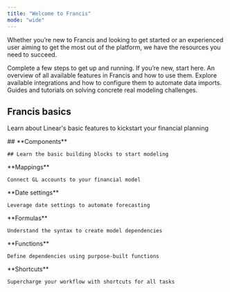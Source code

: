 ```yaml
---
title: "Welcome to Francis"
mode: "wide"
---
```


Whether you’re new to Francis and looking to get started or an experienced user aiming to get the most out of the platform, we have the resources you need to succeed.

<CardGroup cols={2}>
  <Card title="Onboarding Guide (<10 min)" icon="forward" href="/documentation/onboarding-guide">
    Complete a few steps to get up and running. If you’re new, start here.
  </Card>

  <Card title="Features" icon="diamonds-4" href="/documentation/features/overview">
    An overview of all available features in Francis and how to use them.
  </Card>

  <Card title="Integrations" icon="database" href="/integrations/accounting/business-central">
    Explore available integrations and how to configure them to automate data imports.
  </Card>

  <Card title="Masterclasses" icon="graduation-cap" href="/masterclasses/overview">
    Guides and tutorials on solving concrete real modeling challenges.
  </Card>
</CardGroup>

## Francis basics

Learn about Linear's basic features to kickstart your financial planning

[](https://linear.app/docs/configuring-workflows)

<CardGroup cols={3}>
  <Card horizontal="TRUE">
    ## **Components**

    ## Learn the basic building blocks to start modeling
  </Card>

  <Card horizontal="TRUE">
    **Mappings**

    Connect GL accounts to your financial model
  </Card>

  <Card horizontal="TRUE">
    **Date settings**

    Leverage date settings to automate forecasting
  </Card>

  <Card>
    **Formulas**

    Understand the syntax to create model dependencies
  </Card>

  <Card>
    **Functions**

    Define dependencies using purpose-built functions
  </Card>

  <Card>
    **Shortcuts**

    Supercharge your workflow with shortcuts for all tasks
  </Card>
</CardGroup>

##
